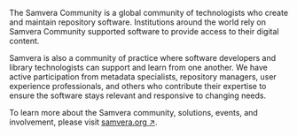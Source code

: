The Samvera Community is a global community of technologists who create and maintain repository software. Institutions around the world rely on Samvera Community supported software to provide access to their digital content.

Samvera is also a community of practice where software developers and library technologists can support and learn from one another. We have active participation from metadata specialists, repository managers, user experience professionals, and others who contribute their expertise to ensure the software stays relevant and responsive to changing needs.

To learn more about the Samvera community, solutions, events, and involvement, please visit <a href="https://samvera.org" target="_blank">samvera.org ↗</a>.